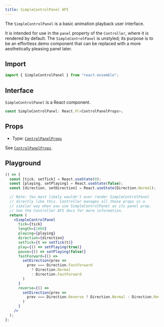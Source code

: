 ```yaml
---
title: SimpleControlPanel API
---
```


The `SimpleControlPanel` is a basic animation playback user interface.

It is intended for use in the `panel` property of the `Controller`, where it is rendered by default.
The `SimpleControlPanel` is unstyled; its purpose is to be an effortless demo component that can be replaced with a more aesthetically pleasing panel later.

## Import

```js
import { SimpleControlPanel } from "react-ensemble";
```

## Interface

`SimpleControlPanel` is a React component.

```ts
const SimpleControlPanel: React.FC<ControlPanelProps>;
```

## Props

- Type: [`ControlPanelProps`](/docs/api/types#controlpanelprops)

See [`ControlPanelProps`](/docs/api/types#controlpanelprops).

## Playground

```jsx live startHidden
() => {
  const [tick, setTick] = React.useState(0);
  const [playing, setPlaying] = React.useState(false);
  const [direction, setDirection] = React.useState(Direction.Normal);

  // Note: You most likely wouldn't ever render SimpleControlPanel
  // directly like this. Controller manages all these props in a
  // similar way when you use SimpleControlPanel as its panel prop.
  // See the Controller API docs for more information.
  return (
    <SimpleControlPanel
      tick={tick}
      length={1000}
      playing={playing}
      direction={direction}
      setTick={t => setTick(t)}
      play={() => setPlaying(true)}
      pause={() => setPlaying(false)}
      fastForward={() =>
        setDirection(prev =>
          prev === Direction.FastForward
            ? Direction.Normal
            : Direction.FastForward
        )
      }
      reverse={() =>
        setDirection(prev =>
          prev === Direction.Reverse ? Direction.Normal : Direction.Reverse
        )
      }
    />
  );
};
```
